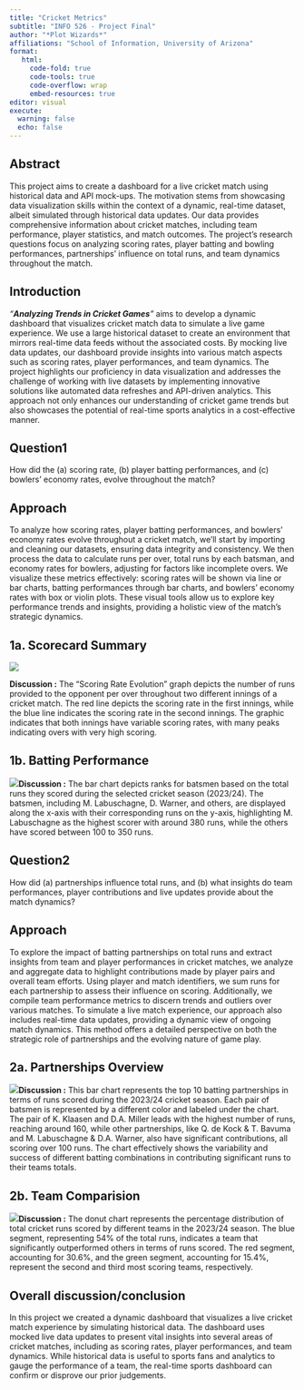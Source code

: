 ```yaml
---
title: "Cricket Metrics"
subtitle: "INFO 526 - Project Final"
author: "*Plot Wizards*"
affiliations: "School of Information, University of Arizona"
format:
   html:
     code-fold: true
     code-tools: true
     code-overflow: wrap
     embed-resources: true
editor: visual
execute:
  warning: false
  echo: false
---
```


## Abstract

This project aims to create a dashboard for a live cricket match using historical data and API mock-ups. The motivation stems from showcasing data visualization skills within the context of a dynamic, real-time dataset, albeit simulated through historical data updates. Our data provides comprehensive information about cricket matches, including team performance, player statistics, and match outcomes. The project's research questions focus on analyzing scoring rates, player batting and bowling performances, partnerships' influence on total runs, and team dynamics throughout the match.

## Introduction

*"**Analyzing Trends in Cricket Games**"* aims to develop a dynamic dashboard that visualizes cricket match data to simulate a live game experience. We use a large historical dataset to create an environment that mirrors real-time data feeds without the associated costs. By mocking live data updates, our dashboard provide insights into various match aspects such as scoring rates, player performances, and team dynamics. The project highlights our proficiency in data visualization and addresses the challenge of working with live datasets by implementing innovative solutions like automated data refreshes and API-driven analytics. This approach not only enhances our understanding of cricket game trends but also showcases the potential of real-time sports analytics in a cost-effective manner.

## Question1

How did the (a) scoring rate, (b) player batting performances, and (c) bowlers’ economy rates, evolve throughout the match?

## Approach

To analyze how scoring rates, player batting performances, and bowlers’ economy rates evolve throughout a cricket match, we'll start by importing and cleaning our datasets, ensuring data integrity and consistency. We then process the data to calculate runs per over, total runs by each batsman, and economy rates for bowlers, adjusting for factors like incomplete overs. We visualize these metrics effectively: scoring rates will be shown via line or bar charts, batting performances through bar charts, and bowlers' economy rates with box or violin plots. These visual tools allow us to explore key performance trends and insights, providing a holistic view of the match's strategic dynamics.

## 1a. Scorecard Summary

![](images/clipboard-595703620.png)

**Discussion :** The "Scoring Rate Evolution" graph depicts the number of runs provided to the opponent per over throughout two different innings of a cricket match. The red line depicts the scoring rate in the first innings, while the blue line indicates the scoring rate in the second innings. The graphic indicates that both innings have variable scoring rates, with many peaks indicating overs with very high scoring.

## **1b. Batting Performance**

![](images/clipboard-150279252.png)**Discussion :** The bar chart depicts ranks for batsmen based on the total runs they scored during the selected cricket season (2023/24). The batsmen, including M. Labuschagne, D. Warner, and others, are displayed along the x-axis with their corresponding runs on the y-axis, highlighting M. Labuschagne as the highest scorer with around 380 runs, while the others have scored between 100 to 350 runs.

## Question2

How did (a) partnerships influence total runs, and (b) what insights do team performances, player contributions and live updates provide about the match dynamics?

## Approach

To explore the impact of batting partnerships on total runs and extract insights from team and player performances in cricket matches, we analyze and aggregate data to highlight contributions made by player pairs and overall team efforts. Using player and match identifiers, we sum runs for each partnership to assess their influence on scoring. Additionally, we compile team performance metrics to discern trends and outliers over various matches. To simulate a live match experience, our approach also includes real-time data updates, providing a dynamic view of ongoing match dynamics. This method offers a detailed perspective on both the strategic role of partnerships and the evolving nature of game play.

## 2a. Partnerships Overview

![](images/clipboard-3865215917.png)**Discussion :** This bar chart represents the top 10 batting partnerships in terms of runs scored during the 2023/24 cricket season. Each pair of batsmen is represented by a different color and labeled under the chart. The pair of K. Klaasen and D.A. Miller leads with the highest number of runs, reaching around 160, while other partnerships, like Q. de Kock & T. Bavuma and M. Labuschagne & D.A. Warner, also have significant contributions, all scoring over 100 runs. The chart effectively shows the variability and success of different batting combinations in contributing significant runs to their teams totals.

## 2b. Team Comparision

![](images/clipboard-3079618900.png)**Discussion :** The donut chart represents the percentage distribution of total cricket runs scored by different teams in the 2023/24 season. The blue segment, representing 54% of the total runs, indicates a team that significantly outperformed others in terms of runs scored. The red segment, accounting for 30.6%, and the green segment, accounting for 15.4%, represent the second and third most scoring teams, respectively.

## Overall discussion/conclusion

In this project we created a dynamic dashboard that visualizes a live cricket match experience by simulating historical data. The dashboard uses mocked live data updates to present vital insights into several areas of cricket matches, including as scoring rates, player performances, and team dynamics. While historical data is useful to sports fans and analytics to gauge the performance of a team, the real-time sports dashboard can confirm or disprove our prior judgements.
